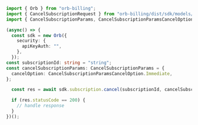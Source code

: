 ```typescript Cancel.ts
import { Orb } from "orb-billing";
import { CancelSubscriptionRequest } from "orb-billing/dist/sdk/models/operations";
import { CancelSubscriptionParams, CancelSubscriptionParamsCancelOption } from "orb-billing/dist/sdk/models/shared";

(async() => {
  const sdk = new Orb({
    security: {
      apiKeyAuth: "",
    },
  });
const subscriptionId: string = "string";
const cancelSubscriptionParams: CancelSubscriptionParams = {
  cancelOption: CancelSubscriptionParamsCancelOption.Immediate,
};

  const res = await sdk.subscription.cancel(subscriptionId, cancelSubscriptionParams);

  if (res.statusCode == 200) {
    // handle response
  }
})();
```
